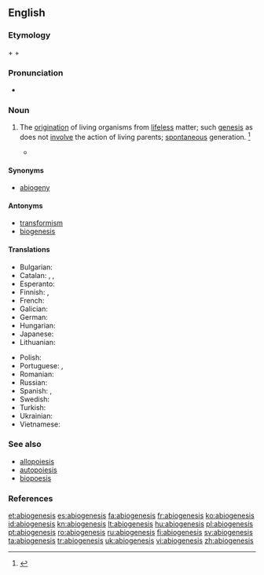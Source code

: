 ==English==

===Etymology===
{{term|a-|lang=en}} + {{term|bio-|lang=en}} + {{term|genesis|lang=en}}

===Pronunciation===
* {{a|US}} {{IPA|/ˌeɪˌbai.oʊˈdʒɛn.ə.sɪs/}}

===Noun===
{{en-noun|abiogeneses}}

# {{context|biology|lang=en}} The  [[origination]] of living organisms from [[lifeless]] matter; such [[genesis]] as does not [[involve]] the action of living parents; [[spontaneous]] generation. {{defdate|Late 19<sup>th</sup> century.}} <ref>{{reference-book | last =| first = | authorlink =  | coauthors =  | editor =Brown, Lesley  | others =  | title = The Shorter Oxford English Dictionary | origdate =  | origyear = 1933| origmonth =  | url =  | format =  | accessdate =  | accessyear =  | accessmonth =  | edition = 5th | date =  | year =2003| month =  | publisher =Oxford University Press  | location =Oxford, UK | language =  | id =  | doi = | isbn =978-0-19-860575-7 | lccn = | ol = | pages =4| chapter =  | chapterurl =  | quote =}}</ref>
#* {{quote-book|year=1870|author=Thomas Huxley|title=Imperial Granum, The Great Medicinal Food
|passage=I shall call the ... doctrine that living matter may be produced by not living matter, the hypothesis of '''abiogenesis'''}}

====Synonyms====
* [[abiogeny]]

====Antonyms====
* [[transformism]]
* [[biogenesis]]

====Translations====
{{trans-top|abiogenesis}}
* Bulgarian: {{t-|bg|самозараждане}}
* Catalan: {{t-|ca|abiogènesi|f}},  {{t-|ca|autogènesi|f}},  {{t-|ca|generació espontània|f}}
* Esperanto: {{t-|eo|abiogenezo}}
* Finnish: {{t+|fi|elämän synty}}, {{t+|fi|alkusynty}}
* French: {{t+|fr|abiogenèse|f}}
* Galician: {{t+|gl|abioxénese|f}}
* German: {{t+|de|Abiogenese|f}}
* Hungarian: {{t+|hu|ősnemzés}}
* Japanese: {{t-|ja|自然発生説|tr=しぜんはっせいせつ, shizenhasseisetsu}}
* Lithuanian: {{t+|lt|abiogenezė|f}}
{{trans-mid}}
* Polish: {{t+|pl|abiogeneza|f}}
* Portuguese: {{qualifier|Brazil}} {{t+|pt|abiogênese|f}},  {{qualifier|Portugal}} {{t+|pt|abiogénese|f}}
* Romanian: {{t+|ro|abiogeneză|f}}
* Russian: {{t+|ru|абиогене́з|m|tr=abiogenéz}}
* Spanish: {{t-|es|autogénesis|f}},  {{t-|es|generación espontánea|f}}
* Swedish: {{t+|sv|abiogenes|c}}
* Turkish: {{t+|tr|abiyogenez}}
* Ukrainian: {{t+|uk|абіогенез|m|tr=abiogenez}}
* Vietnamese: {{t-|vi|sự phát sinh tự nhiên}}
{{trans-bottom}}

===See also===
* [[allopoiesis]]
* [[autopoiesis]]
* [[biopoesis]]

===References===
<references/>

[[et:abiogenesis]]
[[es:abiogenesis]]
[[fa:abiogenesis]]
[[fr:abiogenesis]]
[[ko:abiogenesis]]
[[id:abiogenesis]]
[[kn:abiogenesis]]
[[lt:abiogenesis]]
[[hu:abiogenesis]]
[[pl:abiogenesis]]
[[pt:abiogenesis]]
[[ro:abiogenesis]]
[[ru:abiogenesis]]
[[fi:abiogenesis]]
[[sv:abiogenesis]]
[[ta:abiogenesis]]
[[tr:abiogenesis]]
[[uk:abiogenesis]]
[[vi:abiogenesis]]
[[zh:abiogenesis]]